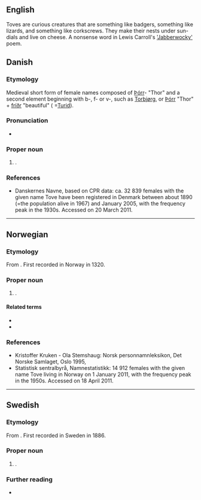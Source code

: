 == English ==
Toves are curious creatures that are something like badgers, something like lizards, and something like corkscrews. They make their nests under sun-dials and live on cheese. A nonsense word in Lewis Carroll's [[Jabberwocky|'Jabberwocky']] poem.

==Danish==

===Etymology===
Medieval short form of {{der|da|non|-}} female names composed of [[Þórr]]- "Thor" and a second element beginning with b-, f- or v-, such as [[Torbjørg]], or [[Þórr]] "Thor" + [[fríðr]] "beautiful" ( =[[Turid]]).

===Pronunciation===
* {{IPA|/toːvə/|[ˈtˢoːwə]|lang=da}}

===Proper noun===
{{head|da|proper noun}}

# {{given name|female|lang=da}}.

===References===
* [http://www.danskernesnavne.navneforskning.ku.dk/ ] Danskernes Navne, based on CPR data: ca. 32 839 females with the given name Tove have been registered in Denmark between about 1890 (=the population alive in 1967) and January 2005, with the frequency peak in the 1930s. Accessed on 20 March 2011.

----

==Norwegian==

===Etymology===
From {{der|no|da|Tove}}. First recorded in Norway in 1320.

===Proper noun===
{{no-proper noun}}

# {{given name|female|lang=no}}.

====Related terms====
* {{l|no|Turid}}
* {{l|no|Tuva}}

===References===
* Kristoffer Kruken - Ola Stemshaug: Norsk personnamnleksikon, Det Norske Samlaget, Oslo 1995, {{ISBN|82-521-4483-7}}
* [http://www.ssb.no/navn/ ] Statistisk sentralbyrå, Namnestatistikk: 14 912 females with the given name Tove living in Norway on 1 January 2011, with the frequency peak in the 1950s. Accessed on 18 April 2011.

----

==Swedish==

===Etymology===
From {{der|sv|da|Tove}}. First recorded in Sweden in 1886.

===Proper noun===
{{sv-proper noun|c}}

# {{given name|female|lang=sv}}.

===Further reading===
* {{pedia|Tove}}